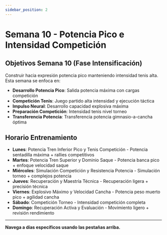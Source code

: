 ```yaml
---
sidebar_position: 2
---
```



<WorkoutNav weekNumber={10} />

# Semana 10 - Potencia Pico e Intensidad Competición

## Objetivos Semana 10 (Fase Intensificación)

Construir hacia expresión potencia pico manteniendo intensidad tenis alta. Esta semana se enfoca en:

- **Desarrollo Potencia Pico**: Salida potencia máxima con cargas competición
- **Competición Tenis**: Juego partido alta intensidad y ejecución táctica
- **Impulso Neural**: Desarrollo capacidad explosiva máxima
- **Preparación Competición**: Intensidad tenis nivel torneo
- **Transferencia Potencia**: Transferencia potencia gimnasio-a-cancha óptima

## Horario Entrenamiento

- **Lunes**: Potencia Tren Inferior Pico y Tenis Competición - Potencia sentadilla máxima + rallies competitivos
- **Martes**: Potencia Tren Superior y Dominio Saque - Potencia banca pico + enfoque velocidad saque
- **Miércoles**: Simulación Competición y Resistencia Potencia - Simulación torneo + complejos potencia
- **Jueves**: Recuperación y Maestría Técnica - Recuperación ligera + precisión técnica
- **Viernes**: Explosivo Máximo y Velocidad Cancha - Potencia peso muerto pico + agilidad cancha
- **Sábado**: Competición Torneo - Intensidad competición completa
- **Domingo**: Recuperación Activa y Evaluación - Movimiento ligero + revisión rendimiento

---

**Navega a días específicos usando las pestañas arriba.**